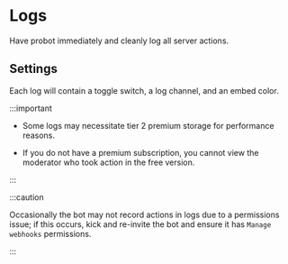# Logs

Have probot immediately and cleanly log all server actions.

## Settings 

Each log will contain a toggle switch, a log channel, and an embed color.

:::important 

- Some logs may necessitate tier 2 premium storage for performance reasons.

- If you do not have a premium subscription, you cannot view the moderator who took action in the free version.

:::

:::caution

Occasionally the bot may not record actions in logs due to a permissions issue; if this occurs, kick and re-invite the bot and ensure it has `Manage webhooks` permissions.
 
:::
